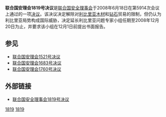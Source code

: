 {{Infobox UN resolution
|number = 1819
|organ = SC
|date = 6月18日
|year = 2008年
|meeting = 5914
|code = S/RES/1819
|document = 
|for = 15
|abstention = 0
|against = 0
|subject = 利比里亚局势
|result = 通过
|image = 
|caption = 
}}

'''联合国安理会1819号决议'''是[[联合国安全理事会|联合国安全理事会]]于2008年6月18日在第5914次会议上通过的一项[[联合国安全理事会决议|决议]]。该决议决定解除对[[利比里亚|利比里亚]][[木材|木材]]和[[钻石|钻石]]贸易的限制，但仍认为利比里亚局势构成国际威胁，决定延长利比里亚问题专家小组任期至2008年12月20日为止，并要求该小组在12月1日前提出书面报告。

==参见==
*[[联合国安理会1521号决议|联合国安理会1521号决议]]
*[[联合国安理会1683号决议|联合国安理会1683号决议]]
*[[联合国安理会1760号决议|联合国安理会1760号决议]]

==外部链接==
*[http://www.un.org/chinese/aboutun/prinorgs/sc/sres/07/s1819.htm 联合国安全理事会1819号决议]

{{UN-stub}}
{{UNSCR 2008}}
[[Category:利比里亚|1819]]
[[Category:2008年联合国安全理事会决议|1819]]